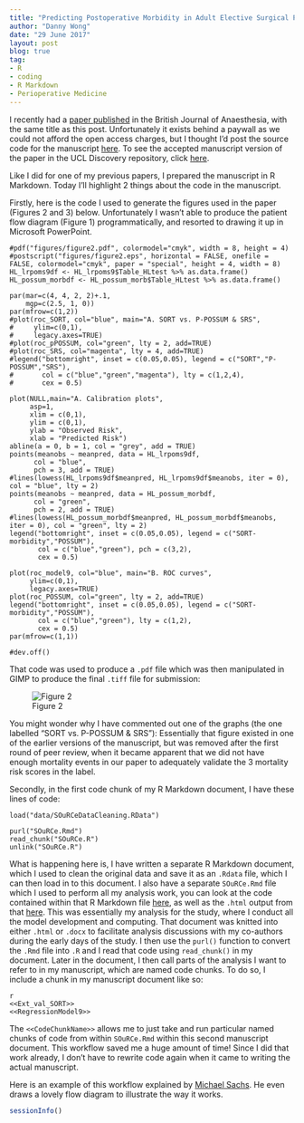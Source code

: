 ```yaml
---
title: "Predicting Postoperative Morbidity in Adult Elective Surgical Patients using the Surgical Outcome Risk Tool (SORT)"
author: "Danny Wong"
date: "29 June 2017"
layout: post
blog: true
tag:
- R
- coding
- R Markdown
- Perioperative Medicine
---
```


I recently had a [paper published](https://academic.oup.com/bja/article-abstract/119/1/95/3897057/Predicting-postoperative-morbidity-in-adult) in the British Journal of Anaesthesia, with the same title as this post. Unfortunately it exists behind a paywall as we could not afford the open access charges, but I thought I'd post the source code for the manuscript [here](/assets/others/SORT_Manuscript.Rmd). To see the accepted manuscript version of the paper in the UCL Discovery repository, click [here](http://discovery.ucl.ac.uk/id/eprint/1544971). 

Like I did for one of my previous papers, I prepared the manuscript in R Markdown. Today I'll highlight 2 things about the code in the manuscript. 

Firstly, here is the code I used to generate the figures used in the paper (Figures 2 and 3) below. Unfortunately I wasn't able to produce the patient flow diagram (Figure 1) programmatically, and resorted to drawing it up in Microsoft PowerPoint.

```
#pdf("figures/figure2.pdf", colormodel="cmyk", width = 8, height = 4)
#postscript("figures/figure2.eps", horizontal = FALSE, onefile = FALSE, colormodel="cmyk", paper = "special", height = 4, width = 8)
HL_lrpoms9df <- HL_lrpoms9$Table_HLtest %>% as.data.frame()
HL_possum_morbdf <- HL_possum_morb$Table_HLtest %>% as.data.frame()

par(mar=c(4, 4, 2, 2)+.1,
    mgp=c(2.5, 1, 0))
par(mfrow=c(1,2))
#plot(roc_SORT, col="blue", main="A. SORT vs. P-POSSUM & SRS", 
#     ylim=c(0,1),
#     legacy.axes=TRUE)
#plot(roc_pPOSSUM, col="green", lty = 2, add=TRUE)
#plot(roc_SRS, col="magenta", lty = 4, add=TRUE)
#legend("bottomright", inset = c(0.05,0.05), legend = c("SORT","P-POSSUM","SRS"),
#       col = c("blue","green","magenta"), lty = c(1,2,4),
#       cex = 0.5)

plot(NULL,main="A. Calibration plots",
     asp=1, 
     xlim = c(0,1),
     ylim = c(0,1),
     ylab = "Observed Risk",
     xlab = "Predicted Risk")
abline(a = 0, b = 1, col = "grey", add = TRUE)
points(meanobs ~ meanpred, data = HL_lrpoms9df,
      col = "blue",
      pch = 3, add = TRUE)
#lines(lowess(HL_lrpoms9df$meanpred, HL_lrpoms9df$meanobs, iter = 0), col = "blue", lty = 2)
points(meanobs ~ meanpred, data = HL_possum_morbdf,
      col = "green",
      pch = 2, add = TRUE)
#lines(lowess(HL_possum_morbdf$meanpred, HL_possum_morbdf$meanobs, iter = 0), col = "green", lty = 2)
legend("bottomright", inset = c(0.05,0.05), legend = c("SORT-morbidity","POSSUM"),
       col = c("blue","green"), pch = c(3,2),
       cex = 0.5)
       
plot(roc_model9, col="blue", main="B. ROC curves", 
     ylim=c(0,1),
     legacy.axes=TRUE)
plot(roc_POSSUM, col="green", lty = 2, add=TRUE)
legend("bottomright", inset = c(0.05,0.05), legend = c("SORT-morbidity","POSSUM"),
       col = c("blue","green"), lty = c(1,2),
       cex = 0.5)
par(mfrow=c(1,1))

#dev.off()
```

That code was used to produce a `.pdf` file which was then manipulated in GIMP to produce the final `.tiff` file for submission:

![Figure 2](/figures/2017-06-29-Predicting-Postop-Morbidity-Elective-Surgical-Patients-using-SORT/figure2.png)

You might wonder why I have commented out one of the graphs (the one labelled "SORT vs. P-POSSUM & SRS"): Essentially that figure existed in one of the earlier versions of the manuscript, but was removed after the first round of peer review, when it became apparent that we did not have enough mortality events in our paper to adequately validate the 3 mortality risk scores in the label.

Secondly, in the first code chunk of my R Markdown document, I have these lines of code:

```
load("data/SOuRCeDataCleaning.RData")

purl("SOuRCe.Rmd")
read_chunk("SOuRCe.R")
unlink("SOuRCe.R")
```

What is happening here is, I have written a separate R Markdown document, which I used to clean the original data and save it as an `.Rdata` file, which I can then load in to this document. I also have a separate `SOuRCe.Rmd` file which I used to perform all my analysis work, you can look at the code contained within that R Markdown file [here](/assets/others/SOuRCe.Rmd), as well as the `.html` output from that [here](/assets/others/SOuRCe.html). This was essentially my analysis for the study, where I conduct all the model development and computing. That document was knitted into either `.html` or `.docx` to facilitate analysis discussions with my co-authors during the early days of the study. I then use the `purl()` function to convert the `.Rmd` file into `.R` and I read that code using `read_chunk()` in my document. Later in the document, I then call parts of the analysis I want to refer to in my manuscript, which are named code chunks. To do so, I include a chunk in my manuscript document like so:

```
{r, echo=FALSE, message=FALSE, warning=FALSE, results="hide", fig.show='hide'}
<<Ext_val_SORT>>
<<RegressionModel9>>
```

The `<<CodeChunkName>>` allows me to just take and run particular named chunks of code from within `SOuRCe.Rmd` within this second manuscript document. This workflow saved me a huge amount of time! Since I did that work already, I don't have to rewrite code again when it came to writing the actual manuscript.

Here is an example of this workflow explained by [Michael Sachs](https://sachsmc.github.io/knit-git-markr-guide/knitr/knit.html). He even draws a lovely flow diagram to illustrate the way it works.


```r
sessionInfo()
```